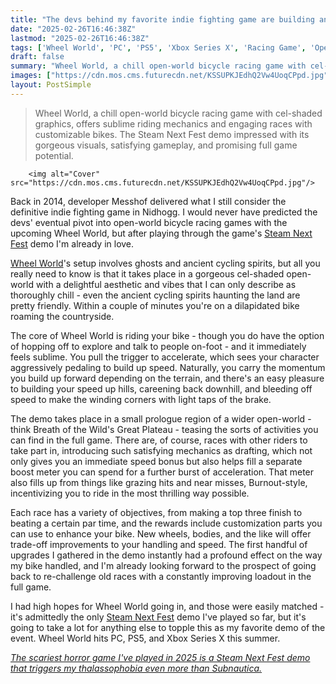```yaml
---
title: "The devs behind my favorite indie fighting game are building an open-world bicycle racing game and its Steam Next Fest demo is even better than I hoped"
date: "2025-02-26T16:46:38Z"
lastmod: "2025-02-26T16:46:38Z"
tags: ['Wheel World', 'PC', 'PS5', 'Xbox Series X', 'Racing Game', 'Open World', 'Indie Game', 'Steam Next Fest']
draft: false
summary: "Wheel World, a chill open-world bicycle racing game with cel-shaded graphics, offers sublime riding mechanics and engaging races with customizable bikes.  The Steam Next Fest demo impressed with its gorgeous visuals, satisfying gameplay, and promising full game potential."
images: ["https://cdn.mos.cms.futurecdn.net/KSSUPKJEdhQ2Vw4UoqCPpd.jpg"]
layout: PostSimple
---
```

> Wheel World, a chill open-world bicycle racing game with cel-shaded graphics, offers sublime riding mechanics and engaging races with customizable bikes.  The Steam Next Fest demo impressed with its gorgeous visuals, satisfying gameplay, and promising full game potential.


        <img alt="Cover" src="https://cdn.mos.cms.futurecdn.net/KSSUPKJEdhQ2Vw4UoqCPpd.jpg"/>
        
Back in 2014, developer Messhof delivered what I still consider the definitive indie fighting game in Nidhogg. I would never have predicted the devs' eventual pivot into open-world bicycle racing games with the upcoming Wheel World, but after playing through the game's [Steam Next Fest](https://www.gamesradar.com/games/steam-next-fest-guide/) demo I'm already in love.

[Wheel World](https://store.steampowered.com/app/1497460/Wheel_World/)'s setup involves ghosts and ancient cycling spirits, but all you really need to know is that it takes place in a gorgeous cel-shaded open-world with a delightful aesthetic and vibes that I can only describe as thoroughly chill - even the ancient cycling spirits haunting the land are pretty friendly. Within a couple of minutes you're on a dilapidated bike roaming the countryside.

The core of Wheel World is riding your bike - though you do have the option of hopping off to explore and talk to people on-foot - and it immediately feels sublime. You pull the trigger to accelerate, which sees your character aggressively pedaling to build up speed. Naturally, you carry the momentum you build up forward depending on the terrain, and there's an easy pleasure to building your speed up hills, careening back downhill, and bleeding off speed to make the winding corners with light taps of the brake.

The demo takes place in a small prologue region of a wider open-world - think Breath of the Wild's Great Plateau - teasing the sorts of activities you can find in the full game. There are, of course, races with other riders to take part in, introducing such satisfying mechanics as drafting, which not only gives you an immediate speed bonus but also helps fill a separate boost meter you can spend for a further burst of acceleration. That meter also fills up from things like grazing hits and near misses, Burnout-style, incentivizing you to ride in the most thrilling way possible.

Each race has a variety of objectives, from making a top three finish to beating a certain par time, and the rewards include customization parts you can use to enhance your bike. New wheels, bodies, and the like will offer trade-off improvements to your handling and speed. The first handful of upgrades I gathered in the demo instantly had a profound effect on the way my bike handled, and I'm already looking forward to the prospect of going back to re-challenge old races with a constantly improving loadout in the full game.

I had high hopes for Wheel World going in, and those were easily matched - it's admittedly the only [Steam Next Fest](https://www.gamesradar.com/tag/steam-next-fest/) demo I've played so far, but it's going to take a lot for anything else to topple this as my favorite demo of the event. Wheel World hits PC, PS5, and Xbox Series X this summer.

[<em>The scariest horror game I've played in 2025 is a Steam Next Fest demo that triggers my thalassophobia even more than Subnautica.</em>](https://www.gamesradar.com/games/horror/the-scariest-horror-game-ive-played-in-2025-is-a-steam-next-fest-demo-that-triggers-my-thalassophobia-even-more-than-subnautica/)
        